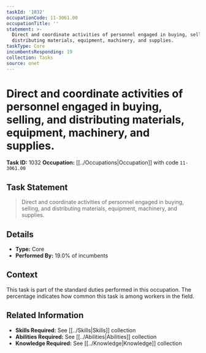 ```yaml
---
taskId: '1032'
occupationCode: 11-3061.00
occupationTitle: ''
statement: >-
  Direct and coordinate activities of personnel engaged in buying, selling, and
  distributing materials, equipment, machinery, and supplies.
taskType: Core
incumbentsResponding: 19
collection: Tasks
source: onet
---
```

# Direct and coordinate activities of personnel engaged in buying, selling, and distributing materials, equipment, machinery, and supplies.

**Task ID:** 1032
**Occupation:** [[../Occupations|Occupation]] with code `11-3061.00`

## Task Statement

> Direct and coordinate activities of personnel engaged in buying, selling, and distributing materials, equipment, machinery, and supplies.

## Details

- **Type:** Core
- **Performed By:** 19.0% of incumbents

## Context

This task is part of the standard duties performed in this occupation. The percentage indicates how common this task is among workers in the field.

## Related Information

- **Skills Required:** See [[../Skills|Skills]] collection
- **Abilities Required:** See [[../Abilities|Abilities]] collection
- **Knowledge Required:** See [[../Knowledge|Knowledge]] collection
